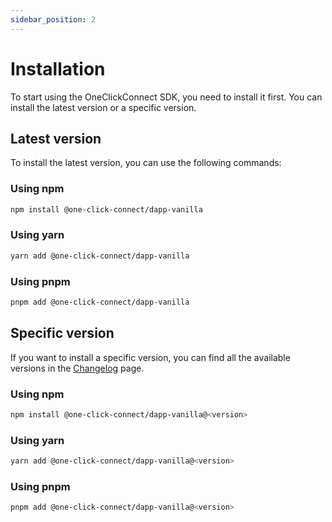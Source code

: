 ```yaml
---
sidebar_position: 2
---
```


# Installation

To start using the OneClickConnect SDK, you need to install it first. You can install the latest version or a specific version.

## Latest version

To install the latest version, you can use the following commands:

### Using npm

```bash
npm install @one-click-connect/dapp-vanilla
```

### Using yarn

```bash
yarn add @one-click-connect/dapp-vanilla
```

### Using pnpm

```bash
pnpm add @one-click-connect/dapp-vanilla
```

## Specific version

If you want to install a specific version, you can find all the available versions in the [Changelog](/changelog/v0.1.0) page.

### Using npm

```bash
npm install @one-click-connect/dapp-vanilla@<version>
```

### Using yarn

```bash
yarn add @one-click-connect/dapp-vanilla@<version>
```

### Using pnpm

```bash
pnpm add @one-click-connect/dapp-vanilla@<version>
```
